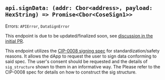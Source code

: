 
## `api.signData: (addr: Cbor<address>, payload: HexString) => Promise<Cbor<CoseSign1>>`

Errors: `APIError`, `DataSignError`

This endpoint is due to be updated/finalized soon, see [discussion in the initial PR](https://github.com/cardano-foundation/CIPs/pull/88#issuecomment-954436243).

This endpoint utilizes the [CIP-0008 signing spec](https://github.com/cardano-foundation/CIPs/blob/master/CIP-0008/CIP-0008.md) for standardization/safety reasons. It allows the dApp to request the user to sign data conforming to said spec. The user's consent should be requested and the details of `sig_structure` shown to them in an informative way. The  Please refer to the CIP-0008 spec for details on how to construct the sig structure.

<CaniuseTable api={Api.SignData}/>